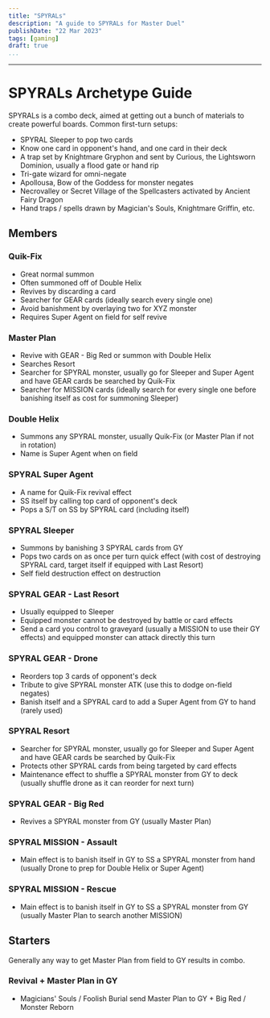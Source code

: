 ```yaml
---
title: "SPYRALs"
description: "A guide to SPYRALs for Master Duel"
publishDate: "22 Mar 2023"
tags: [gaming]
draft: true
...
```

---

# SPYRALs Archetype Guide

SPYRALs is a combo deck, aimed at getting out a bunch of materials to create powerful boards.
Common first-turn setups:

- SPYRAL Sleeper to pop two cards
- Know one card in opponent's hand, and one card in their deck
- A trap set by Knightmare Gryphon and sent by Curious, the Lightsworn Dominion, usually a flood gate or hand rip
- Tri-gate wizard for omni-negate
- Apollousa, Bow of the Goddess for monster negates
- Necrovalley or Secret Village of the Spellcasters activated by Ancient Fairy Dragon
- Hand traps / spells drawn by Magician's Souls, Knightmare Griffin, etc.

## Members

### Quik-Fix

- Great normal summon
- Often summoned off of Double Helix
- Revives by discarding a card
- Searcher for GEAR cards (ideally search every single one)
- Avoid banishment by overlaying two for XYZ monster
- Requires Super Agent on field for self revive

### Master Plan

- Revive with GEAR - Big Red or summon with Double Helix
- Searches Resort
- Searcher for SPYRAL monster, usually go for Sleeper and Super Agent and have GEAR cards be searched by Quik-Fix
- Searcher for MISSION cards (ideally search for every single one before banishing itself as cost for summoning Sleeper)

### Double Helix

- Summons any SPYRAL monster, usually Quik-Fix (or Master Plan if not in rotation)
- Name is Super Agent when on field

### SPYRAL Super Agent

- A name for Quik-Fix revival effect
- SS itself by calling top card of opponent's deck
- Pops a S/T on SS by SPYRAL card (including itself)

### SPYRAL Sleeper

- Summons by banishing 3 SPYRAL cards from GY
- Pops two cards on as once per turn quick effect (with cost of destroying SPYRAL card, target itself if equipped with Last Resort)
- Self field destruction effect on destruction

### SPYRAL GEAR - Last Resort

- Usually equipped to Sleeper
- Equipped monster cannot be destroyed by battle or card effects
- Send a card you control to graveyard (usually a MISSION to use their GY effects) and equipped monster can attack directly this turn

### SPYRAL GEAR - Drone

- Reorders top 3 cards of opponent's deck
- Tribute to give SPYRAL monster ATK (use this to dodge on-field negates)
- Banish itself and a SPYRAL card to add a Super Agent from GY to hand (rarely used)

### SPYRAL Resort

- Searcher for SPYRAL monster, usually go for Sleeper and Super Agent and have GEAR cards be searched by Quik-Fix
- Protects other SPYRAL cards from being targeted by card effects
- Maintenance effect to shuffle a SPYRAL monster from GY to deck (usually shuffle drone as it can reorder for next turn)

### SPYRAL GEAR - Big Red

- Revives a SPYRAL monster from GY (usually Master Plan)

### SPYRAL MISSION - Assault

- Main effect is to banish itself in GY to SS a SPYRAL monster from hand (usually Drone to prep for Double Helix or Super Agent)

### SPYRAL MISSION - Rescue

- Main effect is to banish itself in GY to SS a SPYRAL monster from GY (usually Master Plan to search another MISSION)

## Starters

Generally any way to get Master Plan from field to GY results in combo.

### Revival + Master Plan in GY

- Magicians' Souls / Foolish Burial send Master Plan to GY + Big Red / Monster Reborn
